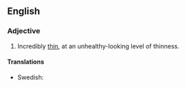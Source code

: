 ==English==

===Adjective===
{{en-adj|-|pos=[[thin]] as a [[rake]]}}

# {{simile}} Incredibly [[thin]], at an unhealthy-looking level of thinness.

====Translations====
{{trans-top|incredibly thin}}
* Swedish: {{t|sv|tunn som en sticka}}
{{trans-mid}}
{{trans-bottom}}